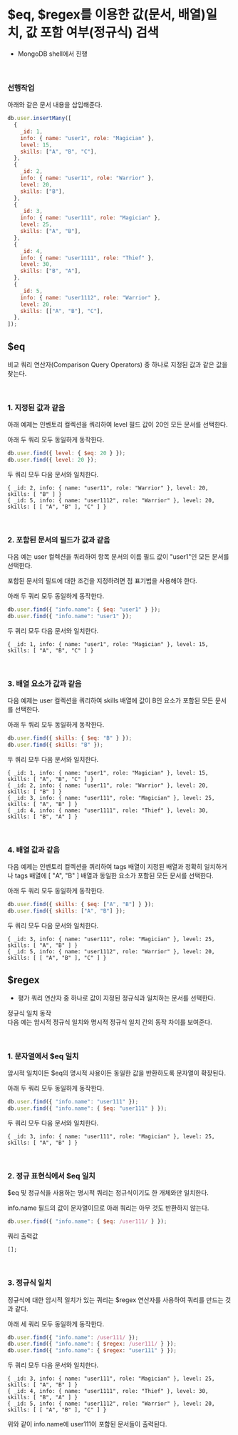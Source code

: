 # $eq, $regex를 이용한 값(문서, 배열)일치, 값 포함 여부(정규식) 검색

- MongoDB shell에서 진행

<br />

### 선행작업

아래와 같은 문서 내용을 삽입해준다.

```js
db.user.insertMany([
  {
    _id: 1,
    info: { name: "user1", role: "Magician" },
    level: 15,
    skills: ["A", "B", "C"],
  },
  {
    _id: 2,
    info: { name: "user11", role: "Warrior" },
    level: 20,
    skills: ["B"],
  },
  {
    _id: 3,
    info: { name: "user111", role: "Magician" },
    level: 25,
    skills: ["A", "B"],
  },
  {
    _id: 4,
    info: { name: "user1111", role: "Thief" },
    level: 30,
    skills: ["B", "A"],
  },
  {
    _id: 5,
    info: { name: "user1112", role: "Warrior" },
    level: 20,
    skills: [["A", "B"], "C"],
  },
]);
```

## $eq

비교 쿼리 연산자(Comparison Query Operators) 중 하나로 지정된 값과 같은 값을 찾는다.

<br />

### 1. 지정된 값과 같음

아래 예제는 인벤토리 컬렉션을 쿼리하여 level 필드 값이 20인 모든 문서를 선택한다.

아래 두 쿼리 모두 동일하게 동작한다.

```js
db.user.find({ level: { $eq: 20 } });
db.user.find({ level: 20 });
```

두 쿼리 모두 다음 문서와 일치한다.

```console
{ _id: 2, info: { name: "user11", role: "Warrior" }, level: 20, skills: [ "B" ] }
{ _id: 5, info: { name: "user1112", role: "Warrior" }, level: 20, skills: [ [ "A", "B" ], "C" ] }
```

<br />

### 2. 포함된 문서의 필드가 값과 같음

다음 예는 user 컬렉션을 쿼리하여 항목 문서의 이름 필드 값이 "user1"인 모든 문서를 선택한다.

포함된 문서의 필드에 대한 조건을 지정하려면 점 표기법을 사용해야 한다.

아래 두 쿼리 모두 동일하게 동작한다.

```js
db.user.find({ "info.name": { $eq: "user1" } });
db.user.find({ "info.name": "user1" });
```

두 쿼리 모두 다음 문서와 일치한다.

```console
{ _id: 1, info: { name: "user1", role: "Magician" }, level: 15, skills: [ "A", "B", "C" ] }
```

<br />

### 3. 배열 요소가 값과 같음

다음 예제는 user 컬렉션을 쿼리하여 skills 배열에 값이 B인 요소가 포함된 모든 문서를 선택한다.

아래 두 쿼리 모두 동일하게 동작한다.

```js
db.user.find({ skills: { $eq: "B" } });
db.user.find({ skills: "B" });
```

두 쿼리 모두 다음 문서와 일치한다.

```console
{ _id: 1, info: { name: "user1", role: "Magician" }, level: 15, skills: [ "A", "B", "C" ] }
{ _id: 2, info: { name: "user11", role: "Warrior" }, level: 20, skills: [ "B" ] }
{ _id: 3, info: { name: "user111", role: "Magician" }, level: 25, skills: [ "A", "B" ] }
{ _id: 4, info: { name: "user1111", role: "Thief" }, level: 30, skills: [ "B", "A" ] }
```

<br />

### 4. 배열 값과 같음

다음 예제는 인벤토리 컬렉션을 쿼리하여 tags 배열이 지정된 배열과 정확히 일치하거나 tags 배열에 [ "A", "B" ] 배열과 동일한 요소가 포함된 모든 문서를 선택한다.

아래 두 쿼리 모두 동일하게 동작한다.

```js
db.user.find({ skills: { $eq: ["A", "B"] } });
db.user.find({ skills: ["A", "B"] });
```

두 쿼리 모두 다음 문서와 일치한다.

```console
{ _id: 3, info: { name: "user111", role: "Magician" }, level: 25, skills: [ "A", "B" ] }
{ _id: 5, info: { name: "user1112", role: "Warrior" }, level: 20, skills: [ [ "A", "B" ], "C" ] }
```

## $regex

- 평가 쿼리 연산자 중 하나로 값이 지정된 정규식과 일치하는 문서를 선택한다.

정규식 일치 동작  
다음 예는 암시적 정규식 일치와 명시적 정규식 일치 간의 동작 차이를 보여준다.

<br />

### 1. 문자열에서 $eq 일치

암시적 일치이든 $eq의 명시적 사용이든 동일한 값을 반환하도록 문자열이 확장된다.

아래 두 쿼리 모두 동일하게 동작한다.

```js
db.user.find({ "info.name": "user111" });
db.user.find({ "info.name": { $eq: "user111" } });
```

두 쿼리 모두 다음 문서와 일치한다.

```console
{ _id: 3, info: { name: "user111", role: "Magician" }, level: 25, skills: [ "A", "B" ] }
```

<br />

### 2. 정규 표현식에서 $eq 일치

$eq 및 정규식을 사용하는 명시적 쿼리는 정규식이기도 한 개체와만 일치한다.

info.name 필드의 값이 문자열이므로 아래 쿼리는 아무 것도 반환하지 않는다.

```js
db.user.find({ "info.name": { $eq: /user111/ } });
```

쿼리 출력값

```console
[];
```

<br />

### 3. 정규식 일치

정규식에 대한 암시적 일치가 있는 쿼리는 $regex 연산자를 사용하여 쿼리를 만드는 것과 같다.

아래 세 쿼리 모두 동일하게 동작한다.

```js
db.user.find({ "info.name": /user111/ });
db.user.find({ "info.name": { $regex: /user111/ } });
db.user.find({ "info.name": { $regex: "user111" } });
```

두 쿼리 모두 다음 문서와 일치한다.

```console
{ _id: 3, info: { name: "user111", role: "Magician" }, level: 25, skills: [ "A", "B" ] }
{ _id: 4, info: { name: "user1111", role: "Thief" }, level: 30, skills: [ "B", "A" ] }
{ _id: 5, info: { name: "user1112", role: "Warrior" }, level: 20, skills: [ [ "A", "B" ], "C" ] }
```

위와 같이 info.name에 user111이 포함된 문서들이 출력된다.
